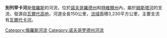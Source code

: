'''別列宰卡河'''是[[俄羅斯|俄羅斯]]的河流，位於[[諾夫哥羅德州|諾夫哥羅德州]]和[[特維爾州|特維爾州]]內，屬於[[姆斯塔河|姆斯塔河]]的支流，發源自[[瓦爾代高地|瓦爾代高地]]，河道全長150公里，[[流域|流域]]面積3,230平方公里，主要支流有[[瓦爾代卡河|瓦爾代卡河]]。

[[Category:俄羅斯河流|Category:俄羅斯河流]]
[[Category:诺夫哥罗德州河流|Category:诺夫哥罗德州河流]]

{{Russia-geo-stub}}